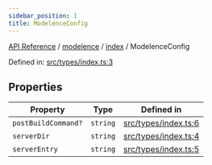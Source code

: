 ```yaml
---
sidebar_position: 1
title: ModelenceConfig
---
```


[API Reference](/api-reference/modelence/index/interfaces/../../../index) / [modelence](/api-reference/modelence/index/interfaces/../../index) / [index](/api-reference/modelence/index/interfaces/../index) / ModelenceConfig

Defined in: [src/types/index.ts:3](https://github.com/modelence/modelence/blob/3f1fd635e8381fab6218a1a4e54da43042986b70/packages/modelence/src/types/index.ts#L3)

## Properties

| Property | Type | Defined in |
| ------ | ------ | ------ |
| <a id="postbuildcommand"></a> `postBuildCommand?` | `string` | [src/types/index.ts:6](https://github.com/modelence/modelence/blob/3f1fd635e8381fab6218a1a4e54da43042986b70/packages/modelence/src/types/index.ts#L6) |
| <a id="serverdir"></a> `serverDir` | `string` | [src/types/index.ts:4](https://github.com/modelence/modelence/blob/3f1fd635e8381fab6218a1a4e54da43042986b70/packages/modelence/src/types/index.ts#L4) |
| <a id="serverentry"></a> `serverEntry` | `string` | [src/types/index.ts:5](https://github.com/modelence/modelence/blob/3f1fd635e8381fab6218a1a4e54da43042986b70/packages/modelence/src/types/index.ts#L5) |
